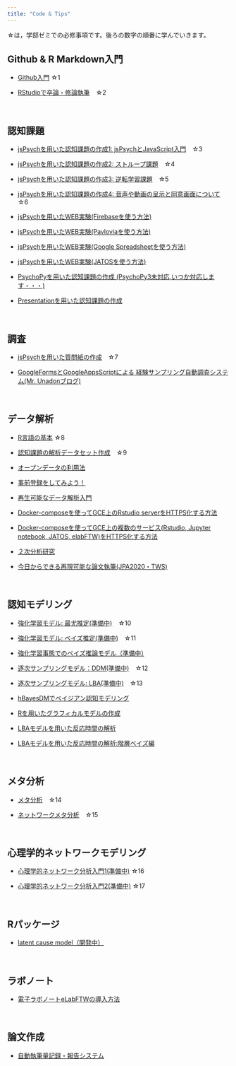 ```yaml
---
title: "Code & Tips"
---
```


☆は，学部ゼミでの必修事項です。後ろの数字の順番に学んでいきます。

## Github & R Markdown入門 

- [Github入門](how-to-github.html) ☆1

- [RStudioで卒論・修論執筆](how-to-write-with-rstudio.html)　☆2

<br />

## 認知課題

- [jsPsychを用いた認知課題の作成1: jsPsychとJavaScript入門](how-to-jspsych1.html)　☆3

- [jsPsychを用いた認知課題の作成2: ストループ課題](how-to-jspsych2.html)　☆4

- [jsPsychを用いた認知課題の作成3: 逆転学習課題](how-to-jspsych3.html)　☆5

- [jsPsychを用いた認知課題の作成4: 音声や動画の呈示と同意画面について](how-to-jspsych4.html)　☆6

- [jsPsychを用いたWEB実験(Firebaseを使う方法)](how-to-jspsych-firebase.html)

- [jsPsychを用いたWEB実験(Pavloviaを使う方法)](how-to-jspsych-pavlovia.html)

- [jsPsychを用いたWEB実験(Google Spreadsheetを使う方法)](how-to-jspsych-google-sheet.html)

- [jsPsychを用いたWEB実験(JATOSを使う方法)](how-to-jspsych-jatos.html)

- [PsychoPyを用いた認知課題の作成 (PsychoPy3未対応,いつか対応します・・・)](how-to-psychopy.html)

- [Presentationを用いた認知課題の作成](how-to-presentation.html)

<br />

## 調査

- [jsPsychを用いた質問紙の作成](how-to-jspsych5.html)　☆7



- [GoogleFormsとGoogleAppsScriptによる
経験サンプリング自動調査システム(Mr. Unadonブログ)](https://mrunadon.github.io/%E7%B0%A1%E5%8D%984%E3%82%B9%E3%83%86%E3%83%83%E3%83%97%E3%81%A7%E7%B5%8C%E9%A8%93%E3%82%B5%E3%83%B3%E3%83%97%E3%83%AA%E3%83%B3%E3%82%B0%E8%87%AA%E5%8B%95%E8%AA%BF%E6%9F%BB%E3%82%B7%E3%82%B9%E3%83%86%E3%83%A0%E3%81%AE%E6%A7%8B%E7%AF%89/)

<br />

## データ解析

- [R言語の基本](how-to-R-language.html) ☆8

- [認知課題の解析データセット作成](how-to-dataHandling.html)　☆9

- [オープンデータの利用法](how-to-open-data.html)

- [事前登録をしてみよう！](how-to-preregistration-aspredicted.html)

- [再生可能なデータ解析入門](how-to-reproducible-analysis.html)　

- [Docker-composeを使ってGCE上のRstudio serverをHTTPS化する方法](how-to-rstudio-gce-https.html)

- [Docker-composeを使ってGCE上の複数のサービス(Rstudio, Jupyter notebook, JATOS, elabFTW)をHTTPS化する方法](how-to-docker-compose-https.html)

- [２次分析研究](secondary_analysis.html)

- [今日からできる再現可能な論文執筆(JPA2020・TWS)](https://ykunisato.github.io/jpa2020-tws-002/)


<br />

## 認知モデリング

- [強化学習モデル: 最尤推定(準備中)](how-to-cognitive-modeling-rl1.html)　☆10

- [強化学習モデル: ベイズ推定(準備中)](how-to-cognitive-modeling-rl2.html)　☆11

- [強化学習事態でのベイズ推論モデル（準備中）](how-to-cognitive-modeling-rl3.html)　

- [逐次サンプリングモデル：DDM(準備中)](how-to-cognitive-modeling-ssm1.html)　☆12

- [逐次サンプリングモデル: LBA(準備中)](how-to-cognitive-modeling-ssm2.html)　☆13

- [hBayesDMでベイジアン認知モデリング](how-to-hBayesDM.html)

- [Rを用いたグラフィカルモデルの作成](how-to-graphicalModel.html)

- [LBAモデルを用いた反応時間の解析](https://ykunisato.github.io/lbaStan/lbaStan.html)

- [LBAモデルを用いた反応時間の解析:階層ベイズ編](https://ykunisato.github.io/hlbaStan/hlbaStan.html)

<br />

## メタ分析

- [メタ分析](how-to-meta1.html)　☆14

- [ネットワークメタ分析](how-to-meta2.html)　☆15

<br />

## 心理学的ネットワークモデリング

- [心理学的ネットワーク分析入門1(準備中)](how-to-psychological-network1.html) ☆16

- [心理学的ネットワーク分析入門2(準備中)](how-to-psychological-network2.html) ☆17



<br />

## Rパッケージ

- [latent cause model（開発中）](https://ykunisato.github.io/lcmr/)

<br />


## ラボノート

- [電子ラボノートeLabFTWの導入方法](how-to-elabftw.html)

<br />

## 論文作成

- [自動執筆量記録・報告システム](how-to-google-doc.html)